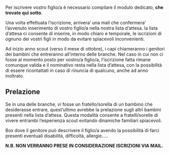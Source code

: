 
Per iscrivere vostro figlio/a è necessario compilare il modulo dedicato, **che trovate qui sotto**.

Una volta effettuata l’iscrizione, arrivera’ una mail che confermera’ l’avvenuto inserimento di vostro figlio/a nella nostra lista d’attesa. la lista d’attesa ci consente di inserire, in modo chiaro e temporale, le iscrizioni di ognuno dei vostri figli  in modo da evitare spiacevoli inconvenienti. 

Ad inizio anno scout (verso il mese di ottobre), i capi chiameranno i genitori dei bambini che entreranno all’interno delle branche. 
Nel caso in cui non ci fosse al momento posto per vostro/a figlio/a, l’iscrizione fatta rimane comunque valida e il nominativo resta nella lista d’attesa, con la possibilità di essere ricontattati in caso di rinuncia di qualcuno, anche ad anno inoltrato. 


## Prelazione
Se in una delle branche, vi fosse un fratello/sorella di un bambino che desiderasse entrare, quest’ultimo avrebbe la prelazione sugli altri bambini presenti nella lista d’attesa. Questa modalità consente a fratelli/sorelle di vivere entrambi l’esperienza scout evitando dinamiche familiari spiacevoli. 

Box dove il genitore può descrivere il figlio/a avendo la possibilità di farci presenti eventuali disabilità, difficoltà, allergie…..

**N.B. NON VERRANNO PRESE IN CONSIDERAZIONE ISCRIZIONI VIA MAIL.**

<EnrollmentForm />

